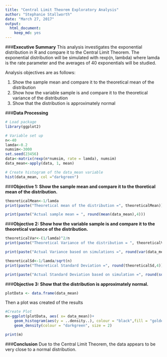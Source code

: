 ---
title: "Central Limit Theorem Exploratory Analysis"
author: "Stephanie Stallworth"
date: "March 27, 2017"
output: 
  html_document: 
    keep_md: yes
---
###**Executive Summary**
This analysis investigates the exponential distribution in R and compare it to the Central Limit Theorem. The exponential distribution will be simulated with rexp(n, lambda) where lamda is the rate parameter and the averages of 40 exponentials will be studied.    

Analysis objectives are as follows: 

1. Show the sample mean and compare it to the theoretical mean of the distribution
2. Show how the variable sample is and compare it to the theoretical variance of the distribution  
3. Show that the distribution is approximately normal

###**Data Processing**
```{r, message = FALSE, warning= FALSE}

# Load package
library(ggplot2)

# Variable set up
n<-40
lamda<-0.2
numsim<-3000
set.seed(23456)
data<-matrix(rexp(n*numsim, rate = lamda), numsim)
data_mean<-apply(data, 1, mean)

# Create histogram of the data_mean variable
hist(data_mean, col ="darkgreen")
```



###**Objective 1: Show the sample mean and compare it to the thoretical mean of the distribution.**

```{r}
theoreticalMean<-1/lamda
print(paste("Theoretical mean of the distribution =", theoreticalMean))

print(paste("Actual sample mean = ", round(mean(data_mean),4)))
```

###**Objective 2: Show how the variable sample is and compare it to the theoretical variance of the distribution.**
```{r}
theoreticalVar<-(1/lamda)^2/n
print(paste("Theoretical Variance of the distribution = ", theoreticalVar))

print(paste("Actual Variance based on simulations =", round(var(data_mean),4)))

theoreticalSd<-1/lamda/sqrt(n)
print(paste("Theoretical Standard Deviation =", round(theoreticalSd,4)))

print(paste("Actual Standard Deviation based on simulation =", round(sd(data_mean),4)))

```

###**Objective 3: Show that the distribution is approximately normal.**
```{r}

plotData <- data.frame(data_mean)

```
Then a plot was created of the results
```{r, message = FALSE}
#Create Plot
m<-ggplot(plotData, aes( x= data_mean))+
    geom_histogram(aes(y = ..density..), colour = "black",fill = "goldenrod")+
    geom_density(colour = "darkgreen", size = 2)

print(m)

```

###**Conclusion**
Due to the Central Limit Theorem, the data appears to be very close to a normal distribution.